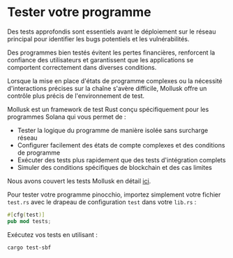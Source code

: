 
# Tester votre programme  

Des tests approfondis sont essentiels avant le déploiement sur le réseau principal pour identifier les bugs potentiels et les vulnérabilités. 

Des programmes bien testés évitent les pertes financières, renforcent la confiance des utilisateurs et garantissent que les applications se comportent correctement dans diverses conditions.

<ArticleSection name="Tests Mollusk" id="mollusk-tests" level="h2" />

Lorsque la mise en place d'états de programme complexes ou la nécessité d'interactions précises sur la chaîne s'avère difficile, Mollusk offre un contrôle plus précis de l'environnement de test.

Mollusk est un framework de test Rust conçu spécifiquement pour les programmes Solana qui vous permet de :
- Tester la logique du programme de manière isolée sans surcharge réseau
- Configurer facilement des états de compte complexes et des conditions de programme
- Exécuter des tests plus rapidement que des tests d'intégration complets
- Simuler des conditions spécifiques de blockchain et des cas limites

Nous avons couvert les tests Mollusk en détail [ici](/en/courses/testing-with-mollusk).

Pour tester votre programme pinocchio, importez simplement votre fichier `test.rs` avec le drapeau de configuration `test` dans votre `lib.rs` :

```rust
#[cfg(test)]
pub mod tests;
```

Exécutez vos tests en utilisant :

```
cargo test-sbf
```